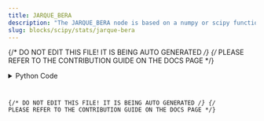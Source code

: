 ```yaml
---
title: JARQUE_BERA
description: "The JARQUE_BERA node is based on a numpy or scipy function."
slug: blocks/scipy/stats/jarque-bera
---
```


{/* DO NOT EDIT THIS FILE! IT IS BEING AUTO GENERATED */}
{/* PLEASE REFER TO THE CONTRIBUTION GUIDE ON THE DOCS PAGE */}


<PythonDocsDisplay docstring={docstring} />
<details>
<summary>Python Code</summary>



<Code code={pythonCode} lang="py" wrap theme="dracula" />

[Find this Flojoy Block on GitHub](https://github.com/flojoy-ai/blocks/blob/main/blocks/SCIPY/STATS/JARQUE_BERA/JARQUE_BERA.py)

</details>

{/* DO NOT EDIT THIS FILE! IT IS BEING AUTO GENERATED */}
{/* PLEASE REFER TO THE CONTRIBUTION GUIDE ON THE DOCS PAGE */}
